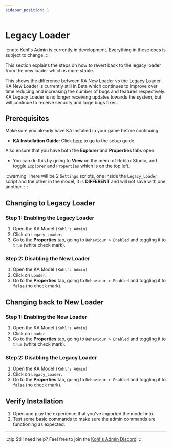 ```yaml
--- 
sidebar_position: 1
---
```


# Legacy Loader


:::note
Kohl's Admin is currently in development. Everything in these docs is subject to change.
:::

This section explains the steps on how to revert back to the legacy loader from the new loader which is more stable.

This shows the difference between KA New Loader vs the Legacy Loader.
<Tabs>
  <TabItem value="pros" label="KA New Loader" default>
    KA New Loader is currently still in Beta which continues to improve over time reducing and increasing the number of bugs and features respectively.
  </TabItem>
  <TabItem value="cons" label="KA Legacy Loader">
    KA Legacy Loader is no longer receiving updates towards the system, but will continue to receive security and large bugs fixes. 
  </TabItem>
</Tabs>

## Prerequisites

Make sure you already have KA installed in your game before continuing.

- **KA Installation Guide**: Click [here](/docs/getting-started/installation) to go to the setup guide.

Also ensure that you have both the **Explorer** and **Properties** tabs open.

- You can do this by going to **View** on the menu of Roblox Studio, and toggle `Explorer` and `Properties` which is on the top left.

:::warning
There will be 2 `Settings` scripts, one inside the `Legacy_Loader` script and the other in the model, it is **DIFFERENT** and will not save with one another.
:::

## Changing to Legacy Loader

### Step 1: Enabling the Legacy Loader

1. Open the KA Model `(Kohl's Admin)`
2. Click on `Legacy_Loader`.
3. Go to the **Properties** tab, going to `Behaviour > Enabled` and toggling it to `true` (white check mark).

### Step 2: Disabling the New Loader

1. Open the KA Model `(Kohl's Admin)`
2. Click on `Loader`.
3. Go to the **Properties** tab, going to `Behaviour > Enabled` and toggling it to `false` (no check mark).

## Changing back to New Loader

### Step 1: Enabling the New Loader

1. Open the KA Model `(Kohl's Admin)`
2. Click on `Loader`.
3. Go to the **Properties** tab, going to `Behaviour > Enabled` and toggling it to `true` (white check mark).

### Step 2: Disabling the Legacy Loader

1. Open the KA Model `(Kohl's Admin)`
2. Click on `Legacy_Loader`.
3. Go to the **Properties** tab, going to `Behaviour > Enabled` and toggling it to `false` (no check mark).

## Verify Installation

1. Open and play the experience that you've imported the model into.
2. Test some basic commands to make sure the admin commands are functioning as expected.

--- 

:::tip
Still need help? Feel free to join the [Kohl's Admin Discord](https://discord.gg/kohl)!
:::
